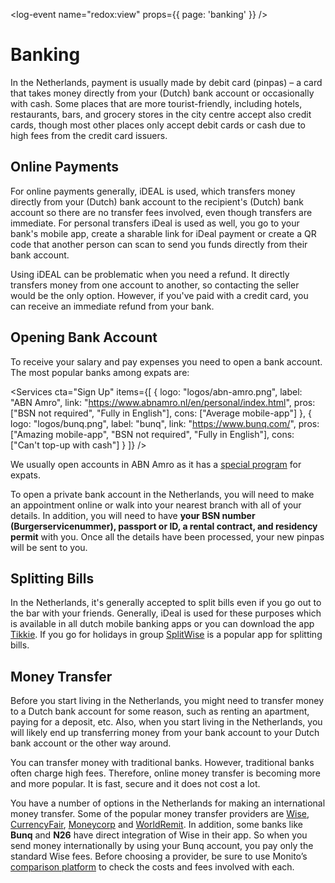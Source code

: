 
<log-event name="redox:view" props={{ page: 'banking' }} />

# Banking
In the Netherlands, payment is usually made by debit card (pinpas) – a card that takes money directly from your (Dutch) bank account or occasionally with cash. Some places that are more tourist-friendly, including hotels, restaurants, bars, and grocery stores in the city centre accept also credit cards, though most other places only accept debit cards or cash due to high fees from the credit card issuers.

## Online Payments
For online payments generally, iDEAL is used, which transfers money directly from your (Dutch) bank account to the recipient's (Dutch) bank account so there are no transfer fees involved, even though transfers are immediate. For personal transfers iDeal is used as well, you go to your bank's mobile app, create a sharable link for iDeal payment or create a QR code that another person can scan to send you funds directly from their bank account. 

<callout type="warning">
    Using iDEAL can be problematic when you need a refund. It directly transfers money from one account to another, so contacting the seller would be the only option. However, if you've paid with a credit card, you can receive an immediate refund from your bank.
</callout>

## Opening Bank Account
To receive your salary and pay expenses you need to open a bank account. The most popular banks among expats are:

<Services cta="Sign Up" items={[
    {
        logo: "logos/abn-amro.png",
        label: "ABN Amro",
        link: "https://www.abnamro.nl/en/personal/index.html",
        pros: ["BSN not required", "Fully in English"],
        cons: ["Average mobile-app"]
    },
    {
        logo: "logos/bunq.png",
        label: "bunq",
        link: "https://www.bunq.com/",
        pros: ["Amazing mobile-app", "BSN not required", "Fully in English"],
        cons: ["Can't top-up with cash"]
    }
]} />

We usually open accounts in ABN Amro as it has a [special program](https://www.abnamro.nl/en/personal/payments/open-an-account/make-appointment.html) for expats.

To open a private bank account in the Netherlands, you will need to make an appointment online or walk into your nearest branch with all of your details. In addition, you will need to have **your BSN number (Burgerservicenummer), passport or ID, a rental contract, and residency permit** with you. Once all the details have been processed, your new pinpas will be sent to you.

## Splitting Bills
In the Netherlands, it's generally accepted to split bills even if you go out to the bar with your friends. Generally, iDeal is used for these purposes which is available in all dutch mobile banking apps or you can download the app [Tikkie](https://www.tikkie.me/). If you go for holidays in group [SplitWise](https://www.splitwise.com/) is a popular app for splitting bills.

<youtube id="ghosTeOGYQI" />

## Money Transfer
Before you start living in the Netherlands, you might need to transfer money to a Dutch bank account for some reason, such as renting an apartment, paying for a deposit, etc. Also, when you start living in the Netherlands, you will likely end up transferring money from your bank account to your Dutch bank account or the other way around.

You can transfer money with traditional banks. However, traditional banks often charge high fees. Therefore, online money transfer is becoming more and more popular. It is fast, secure and it does not cost a lot.

You have a number of options in the Netherlands for making an international money transfer. Some of the popular money transfer providers are [Wise](https://wise.com/), [CurrencyFair](https://www.currencyfair.com/expatica-10), [Moneycorp](https://www.moneycorp.com/en-gb/campaigns/partners/propertyoverseas/) and [WorldRemit](https://www.worldremit.com/en/gb). In addition, some banks like **Bunq** and **N26** have direct integration of Wise in their app. So when you send money internationally by using your Bunq account, you pay only the standard Wise fees. Before choosing a provider, be sure to use Monito’s [comparison platform](https://www.monito.com/) to check the costs and fees involved with each.
